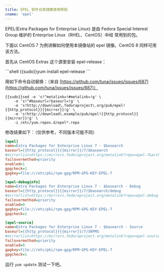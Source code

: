 ```yaml
---
title: EPEL 软件仓库镜像使用帮助
cname: 'epel'
---
```


EPEL(Extra Packages for Enterprise Linux) 是由 Fedora Special Interest Group 维护的 Enterprise Linux（RHEL、CentOS）中经
常用到的包。


下面以 CentOS 7 为例讲解如何使用本镜像站的 epel 镜像。CentOS 8 同样可用该方法。

首先从 CentOS Extras 这个源里安装 epel-release：

<CodeBlock>
```shell
{{sudo}}yum install epel-release
```
</CodeBlock>

用如下命令自动替换：（来自 [https://github.com/tuna/issues/issues/687](https://github.com/tuna/issues/issues/687)）

<CodeBlock>

```shell
{{sudo}}sed -e 's!^metalink=!#metalink=!g' \
    -e 's!^#baseurl=!baseurl=!g' \
    -e 's!http://download\.fedoraproject\.org/pub/epel!{{http_protocol}}{{mirror}}!g' \
    -e 's!http://download\.example/pub/epel!{{http_protocol}}{{mirror}}!g' \
    -i /etc/yum.repos.d/epel*.repo
```

</CodeBlock>

修改结果如下：（仅供参考，不同版本可能不同）

<CodeBlock>

```ini
[epel]
name=Extra Packages for Enterprise Linux 7 - $basearch
baseurl={{http_protocol}}{{mirror}}/7/$basearch
#mirrorlist=https://mirrors.fedoraproject.org/metalink?repo=epel-7&arch=$basearch
failovermethod=priority
enabled=1
gpgcheck=1
gpgkey=file:///etc/pki/rpm-gpg/RPM-GPG-KEY-EPEL-7

[epel-debuginfo]
name=Extra Packages for Enterprise Linux 7 - $basearch - Debug
baseurl={{http_protocol}}{{mirror}}/7/$basearch/debug
#mirrorlist=https://mirrors.fedoraproject.org/metalink?repo=epel-debug-7&arch=$basearch
failovermethod=priority
enabled=0
gpgkey=file:///etc/pki/rpm-gpg/RPM-GPG-KEY-EPEL-7
gpgcheck=1

[epel-source]
name=Extra Packages for Enterprise Linux 7 - $basearch - Source
baseurl={{http_protocol}}{{mirror}}/7/SRPMS
#mirrorlist=https://mirrors.fedoraproject.org/metalink?repo=epel-source-7&arch=$basearch
failovermethod=priority
enabled=0
gpgkey=file:///etc/pki/rpm-gpg/RPM-GPG-KEY-EPEL-7
gpgcheck=1
```

</CodeBlock>

运行 `yum update` 测试一下吧。

